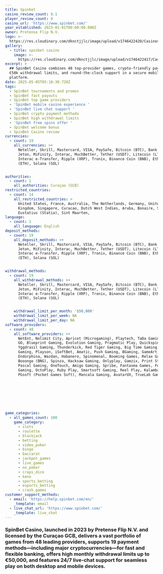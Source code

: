 ```yaml
---
title: Spinbet
casino_review_count: 8.1
player_review_count: 8
casino_url: 'https://www.spinbet.com/'
year_established: 2023-01-01T00:00:00.000Z
owner: Pretense Flip N.V.
logo: >-
  https://res.cloudinary.com/dknctjjlc/image/upload/v1746422420/Casinos/Spinbet/Screenshot_2025-05-05_at_8.19.34_o1bst9.png
gallery:
  - title: spinbet casino
    image: >-
      https://res.cloudinary.com/dknctjjlc/image/upload/v1746422417/Casinos/Spinbet/Screenshot_2025-05-05_at_8.19.51_j70kzo.png
excerpt: >
  ## SpinBet Casino combines 48 top‑provider games, crypto‑friendly payments,
  €50k withdrawal limits, and round‑the‑clock support in a secure mobile‑first
  platform.
date: 2025-05-05T05:18:30.720Z
tags:
  - SpinBet tournaments and promos
  - SpinBet fast payouts
  - SpinBet top game providers
  - 'SpinBet mobile casino experience '
  - 'SpinBet live chat support '
  - SpinBet crypto payment methods
  - SpinBet high withdrawal limits
  - 'SpinBet free spins offer '
  - SpinBet welcome bonus
  - SpinBet Casino review
currencies:
  - count: 19
    all_currencies: >+
      Neteller, Skrill, Mastercard, VISA, PaySafe, Bitcoin (BTC), Bank transfer,
      Jeton, MiFinity, Interac, MuchBetter, Tether (USDT), Litecoin (LTC),
      Interac e-Transfer, Ripple (XRP), Tronix, Binance Coin (BNB), Ethereum
      (ETH), Solana (SOL)


authorities:
  - count: 1
    all_authorities: Curaçao (GCB)
restricted_countries:
  - count: 14
    all_restricted_countries: >
      United States, France, Australia, The Netherlands, Germany, United
      Kingdom, Singapore, Curacao, Dutch West Indies, Aruba, Bonaire, Saba, Sint
      Eustatius (Statia), Sint Maarten,
language:
  - count: 1
    all_language: English
deposit_methods:
  - count: 19
    all_deposit_methods: >+
      Neteller, Skrill, Mastercard, VISA, PaySafe, Bitcoin (BTC), Bank transfer,
      Jeton, MiFinity, Interac, MuchBetter, Tether (USDT), Litecoin (LTC),
      Interac e-Transfer, Ripple (XRP), Tronix, Binance Coin (BNB), Ethereum
      (ETH), Solana (SOL)


withdrawal_methods:
  - count: 19
    all_withdrawal_methods: >+
      Neteller, Skrill, Mastercard, VISA, PaySafe, Bitcoin (BTC), Bank transfer,
      Jeton, MiFinity, Interac, MuchBetter, Tether (USDT), Litecoin (LTC),
      Interac e-Transfer, Ripple (XRP), Tronix, Binance Coin (BNB), Ethereum
      (ETH), Solana (SOL)


    withdrawal_limit_per_month: '$50,000'
    withdrawal_limit_per_week: NA
    withdrawal_limit_per_day: NA
software_providers:
  - count: 48
    all_software_providers: >+
      NetEnt, Nolimit City, Apricot (Microgaming), Playtech, TaDa Gaming, Play'n
      GO, Blueprint Gaming, Evolution Gaming, Pragmatic Play, Quickspin,
      Yggdrasil Gaming, Thunderkick, Red Tiger Gaming, Big Time Gaming, Betsoft
      Gaming, Playson, iSoftBet, Amatic, Push Gaming, BGaming, GameArt,
      Endorphina, Wazdan, Habanero, Spinomenal, Booming Games, Relax Gaming,
      Booongo (BNG), Spinza, Hacksaw Gaming, Onlyplay, Gamzix, Print Studios,
      Pascal Gaming, OneTouch, Amigo Gaming, Spribe, Fantasma Games, Felix
      Gaming, OctoPlay, Ruby Play, Smartsoft Gaming, Reel Play, Kalamba Games,
      PGsoft (Pocket Games Soft), Mancala Gaming, AvatarUX, TrueLab Games








game_categories:
  - all_games_count: 100
    game_category:
      - slots
      - roulette
      - blackjack
      - betting
      - video_poker
      - bingo
      - baccarat
      - jackpot_games
      - live_games
      - no_poker
      - craps_dice
      - keno
      - sports_betting
      - esports_betting
      - crash_games
customer_support_methods:
  - email: 'https://help.spinbet.com/en/'
    _template: email
  - live_chat_url: 'https://www.spinbet.com/'
    _template: live_chat
---
```


### SpinBet Casino, launched in 2023 by Pretense Flip N.V. and licensed by the Curaçao GCB, delivers a vast portfolio of games from 48 leading providers, supports 19 payment methods—including major cryptocurrencies—for fast and flexible banking, offers high monthly withdrawal limits up to €50,000, and features 24/7 live‑chat support for seamless play on both desktop and mobile devices. 
